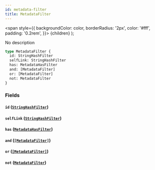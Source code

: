 ```yaml
---
id: metadata-filter
title: MetadataFilter
---
```


<span
style={{
      backgroundColor: color,
      borderRadius: '2px',
      color: '#fff',
      padding: '0.2rem',
    }}>
{children}
</span>
);

No description

```graphql
type MetadataFilter {
  id: StringHashFilter
  selfLink: StringHashFilter
  has: MetadataHasFilter
  and: [MetadataFilter]
  or: [MetadataFilter]
  not: MetadataFilter
}
```

### Fields

#### `id` ([`StringHashFilter`](/docs/schema/inputs/string-hash-filter))

#### `selfLink` ([`StringHashFilter`](/docs/schema/inputs/string-hash-filter))

#### `has` ([`MetadataHasFilter`](/docs/schema/enums/metadata-has-filter))

#### `and` ([`[MetadataFilter]`](/docs/schema/inputs/metadata-filter))

#### `or` ([`[MetadataFilter]`](/docs/schema/inputs/metadata-filter))

#### `not` ([`MetadataFilter`](/docs/schema/inputs/metadata-filter))
